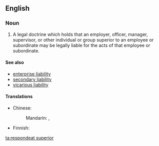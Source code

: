 ==English==
{{wikipedia}}

===Noun===
{{en-noun|sg=[[respondeat]] [[superior]]|-}}

# {{legal}} A legal doctrine which holds that an employer, officer, manager, supervisor, or other individual or group superior to an employee or subordinate may be legally liable for the acts of that employee or subordinate.

====See also====
* [[enterprise liability]]
* [[secondary liability]]
* [[vicarious liability]]

====Translations====
{{trans-top|legal doctrine}}
* Chinese:
*: Mandarin: {{t|zh|僱主責任原則|sc=Hani}}, {{t|zh|雇主责任原则|tr=gùzhǔ zérèn yuánzé|sc=Hani}}
{{trans-mid}}
* Finnish: {{t-|fi|työnantajan vastuu}}
{{trans-bottom}}

[[ta:respondeat superior]]